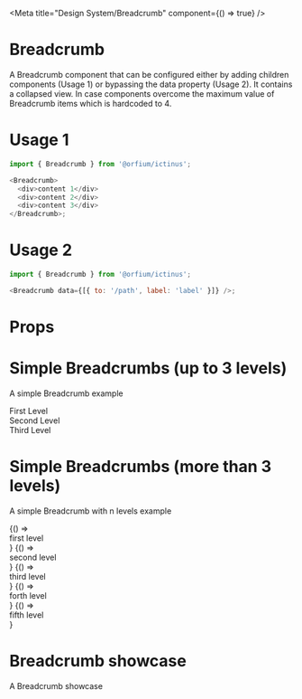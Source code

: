 
<Meta title="Design System/Breadcrumb" component={() => true} />

# Breadcrumb

A Breadcrumb component that can be configured either by adding children components (Usage 1) or bypassing the data property (Usage 2).
It contains a collapsed view. In case components overcome the maximum value of Breadcrumb items which is hardcoded to 4.

# Usage 1

```js
import { Breadcrumb } from '@orfium/ictinus';

<Breadcrumb>
  <div>content 1</div>
  <div>content 2</div>
  <div>content 3</div>
</Breadcrumb>;
```

# Usage 2

```js
import { Breadcrumb } from '@orfium/ictinus';

<Breadcrumb data={[{ to: '/path', label: 'label' }]} />;
```

# Props

<Props of={Breadcrumb} />

# Simple Breadcrumbs (up to 3 levels)

A simple Breadcrumb example

<Preview>
  <Story name="Simple Breadcrumbs">
    <Stack>
      <Breadcrumb>
        <div>First Level</div>
        <div>Second Level</div>
        <div>Third Level</div>
      </Breadcrumb>
    </Stack>
  </Story>
</Preview>

# Simple Breadcrumbs (more than 3 levels)

A simple Breadcrumb with n levels example

<Preview>
  <Story name="Simple Breadcrumbs with options">
    <Stack>
      <Router>
        <Breadcrumb
          data={[
            { to: '/first-level', label: 'First Level' },
            { to: '/second-level', label: 'Second Level' },
            { to: '/third-level', label: 'Third Level' },
            { to: '/forth-level', label: 'Forth Level' },
            { to: '/fifth-level', label: 'Fifth Level' },
          ]}
        />
        <Switch>
          <Route path="/first-level">{() => <div>first level</div>}</Route>
          <Route path="/second-level">{() => <div>second level</div>}</Route>
          <Route path="/third-level">{() => <div>third level</div>}</Route>
          <Route path="/forth-level">{() => <div>forth level</div>}</Route>
          <Route path="/fifth-level">{() => <div>fifth level</div>}</Route>
        </Switch>
      </Router>
    </Stack>
  </Story>
</Preview>

# Breadcrumb showcase

A Breadcrumb showcase

<Preview>
  <Story name="Breadcrumb showcase">
    <Stack>
      <BreadcrumbShowcase
        initData={[
          { to: '/first-level', label: 'First Level'},
          { to: '/second-level', label: 'Second Level' },
          { to: '/third-level', label: 'Third Level' },
          { to: '/forth-level', label: 'Forth Level' },
          { to: '/fifth-level', label: 'Fifth Level',
          },
        ]}
      />
    </Stack>
  </Story>
</Preview>
